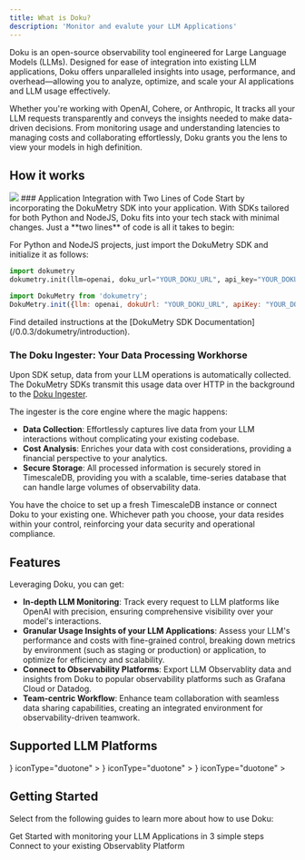 ```yaml
---
title: What is Doku?
description: 'Monitor and evalute your LLM Applications'
---
```


Doku is an open-source observability tool engineered for Large Language Models (LLMs). Designed for ease of integration into existing LLM applications, Doku offers unparalleled insights into usage, performance, and overhead—allowing you to analyze, optimize, and scale your AI applications and LLM usage effectively.

Whether you're working with OpenAI, Cohere, or Anthropic, It tracks all your LLM requests transparently and conveys the insights needed to make data-driven decisions. From monitoring usage and understanding latencies to managing costs and collaborating effortlessly, Doku grants you the lens to view your models in high definition.

## How it works

<Frame>
  <img src="https://raw.githubusercontent.com/dokulabs/.github/main/profile/assets/banner.gif" />
</Frame>
### Application Integration with Two Lines of Code
Start by incorporating the DokuMetry SDK into your application. With SDKs tailored for both Python and NodeJS, Doku fits into your tech stack with minimal changes. Just a **two lines** of code is all it takes to begin:

For Python and NodeJS projects, just import the DokuMetry SDK and initialize it as follows:
  <CodeGroup>
  ```python python
  import dokumetry
  dokumetry.init(llm=openai, doku_url="YOUR_DOKU_URL", api_key="YOUR_DOKU_TOKEN")
  ```

  ```javascript NodeJS
  import DokuMetry from 'dokumetry';
  DokuMetry.init({llm: openai, dokuUrl: "YOUR_DOKU_URL", apiKey: "YOUR_DOKU_TOKEN"})
  ```
  </CodeGroup>
Find detailed instructions at the [DokuMetry SDK Documentation](/0.0.3/dokumetry/introduction).

### The Doku Ingester: Your Data Processing Workhorse

Upon SDK setup, data from your LLM operations is automatically collected. The DokuMetry SDKs transmit this usage data over HTTP in the background to the [Doku Ingester](https://github.com/dokulabs/doku/tree/main/src/ingester#readme).

The ingester is the core engine where the magic happens:
- **Data Collection**: Effortlessly captures live data from your LLM interactions without complicating your existing codebase.
- **Cost Analysis**: Enriches your data with cost considerations, providing a financial perspective to your analytics.
- **Secure Storage**: All processed information is securely stored in TimescaleDB, providing you with a scalable, time-series database that can handle large volumes of observability data.

You have the choice to set up a fresh TimescaleDB instance or connect Doku to your existing one. Whichever path you choose, your data resides within your control, reinforcing your data security and operational compliance.

## Features
Leveraging Doku, you can get:

- **In-depth LLM Monitoring**: Track every request to LLM platforms like OpenAI with precision, ensuring comprehensive visibility over your model's interactions.
- **Granular Usage Insights of your LLM Applications**: Assess your LLM's performance and costs with fine-grained control, breaking down metrics by environment (such as staging or production) or application, to optimize for efficiency and scalability.
- **Connect to Observability Platforms**: Export LLM Observablity data and insights from Doku to popular observability platforms such as Grafana Cloud or Datadog.
- **Team-centric Workflow**: Enhance team collaboration with seamless data sharing capabilities, creating an integrated environment for observability-driven teamwork.

## Supported LLM Platforms
<CardGroup cols={3}>
  <Card
      title="OpenAI"
      icon={
        <svg role="img" viewBox="0 0 24 24" xmlns="http://www.w3.org/2000/svg">
          <title>OpenAI</title>
          <path d="M22.2819 9.8211a5.9847 5.9847 0 0 0-.5157-4.9108 6.0462 6.0462 0 0 0-6.5098-2.9A6.0651 6.0651 0 0 0 4.9807 4.1818a5.9847 5.9847 0 0 0-3.9977 2.9 6.0462 6.0462 0 0 0 .7427 7.0966 5.98 5.98 0 0 0 .511 4.9107 6.051 6.051 0 0 0 6.5146 2.9001A5.9847 5.9847 0 0 0 13.2599 24a6.0557 6.0557 0 0 0 5.7718-4.2058 5.9894 5.9894 0 0 0 3.9977-2.9001 6.0557 6.0557 0 0 0-.7475-7.0729zm-9.022 12.6081a4.4755 4.4755 0 0 1-2.8764-1.0408l.1419-.0804 4.7783-2.7582a.7948.7948 0 0 0 .3927-.6813v-6.7369l2.02 1.1686a.071.071 0 0 1 .038.052v5.5826a4.504 4.504 0 0 1-4.4945 4.4944zm-9.6607-4.1254a4.4708 4.4708 0 0 1-.5346-3.0137l.142.0852 4.783 2.7582a.7712.7712 0 0 0 .7806 0l5.8428-3.3685v2.3324a.0804.0804 0 0 1-.0332.0615L9.74 19.9502a4.4992 4.4992 0 0 1-6.1408-1.6464zM2.3408 7.8956a4.485 4.485 0 0 1 2.3655-1.9728V11.6a.7664.7664 0 0 0 .3879.6765l5.8144 3.3543-2.0201 1.1685a.0757.0757 0 0 1-.071 0l-4.8303-2.7865A4.504 4.504 0 0 1 2.3408 7.872zm16.5963 3.8558L13.1038 8.364 15.1192 7.2a.0757.0757 0 0 1 .071 0l4.8303 2.7913a4.4944 4.4944 0 0 1-.6765 8.1042v-5.6772a.79.79 0 0 0-.407-.667zm2.0107-3.0231l-.142-.0852-4.7735-2.7818a.7759.7759 0 0 0-.7854 0L9.409 9.2297V6.8974a.0662.0662 0 0 1 .0284-.0615l4.8303-2.7866a4.4992 4.4992 0 0 1 6.6802 4.66zM8.3065 12.863l-2.02-1.1638a.0804.0804 0 0 1-.038-.0567V6.0742a4.4992 4.4992 0 0 1 7.3757-3.4537l-.142.0805L8.704 5.459a.7948.7948 0 0 0-.3927.6813zm1.0976-2.3654l2.602-1.4998 2.6069 1.4998v2.9994l-2.5974 1.4997-2.6067-1.4997Z" />
        </svg>
      }
      iconType="duotone"
    >
  </Card>
  <Card
      title="Cohere"
      icon={
        <svg role="image" xmlns="http://www.w3.org/2000/svg" viewBox="0 0 75 75">
        <g>
          <g>
          <g>
            <path d="M24.3,44.7c2,0,6-0.1,11.6-2.4c6.5-2.7,19.3-7.5,28.6-12.5c6.5-3.5,9.3-8.1,9.3-14.3C73.8,7,66.9,0,58.3,0
                h-36C10,0,0,10,0,22.3S9.4,44.7,24.3,44.7z">
            </path>
            <path d="M30.4,60c0-6,3.6-11.5,9.2-13.8l11.3-4.7C62.4,36.8,75,45.2,75,57.6C75,67.2,67.2,75,57.6,75l-12.3,0
                C37.1,75,30.4,68.3,30.4,60z">
            </path>
            <path d="M12.9,47.6L12.9,47.6C5.8,47.6,0,53.4,0,60.5v1.7C0,69.2,5.8,75,12.9,75h0c7.1,0,12.9-5.8,12.9-12.9v-1.7
                C25.7,53.4,20,47.6,12.9,47.6z">
            </path>
          </g>
          </g>
        </g>
        </svg>
      }
      iconType="duotone"
    >
  </Card>
  <Card
      title="Anthropic"
      icon={
        <svg viewBox="0 0 256 176" xmlns="http://www.w3.org/2000/svg">
          <path d="M147.486878,0 C147.486878,0 217.568251,175.780074 217.568251,175.780074 C217.568251,175.780074 256,175.780074 256,175.780074 C256,175.780074 185.918621,0 185.918621,0 C185.918621,0 147.486878,0 147.486878,0 C147.486878,0 147.486878,0 147.486878,0 Z"></path>
          <path d="M66.1828124,106.221191 C66.1828124,106.221191 90.1624677,44.4471185 90.1624677,44.4471185 C90.1624677,44.4471185 114.142128,106.221191 114.142128,106.221191 C114.142128,106.221191 66.1828124,106.221191 66.1828124,106.221191 C66.1828124,106.221191 66.1828124,106.221191 66.1828124,106.221191 Z M70.0705318,0 C70.0705318,0 0,175.780074 0,175.780074 C0,175.780074 39.179211,175.780074 39.179211,175.780074 C39.179211,175.780074 53.5097704,138.86606 53.5097704,138.86606 C53.5097704,138.86606 126.817544,138.86606 126.817544,138.86606 C126.817544,138.86606 141.145724,175.780074 141.145724,175.780074 C141.145724,175.780074 180.324935,175.780074 180.324935,175.780074 C180.324935,175.780074 110.254409,0 110.254409,0 C110.254409,0 70.0705318,0 70.0705318,0 C70.0705318,0 70.0705318,0 70.0705318,0 Z"></path>
        </svg>
      }
      iconType="duotone"
    >
  </Card>
</CardGroup>

## Getting Started
Select from the following guides to learn more about how to use Doku:

<CardGroup cols={2}>
<Card title="Quickstart" href="/0.0.3/quickstart" icon='bolt'>
Get Started with monitoring your LLM Applications in 3 simple steps
</Card>
<Card title="Integrations" href="/0.0.3/integrations/intro" icon='connectdevelop'>
Connect to your existing Observablity Platform
</Card>
</CardGroup>